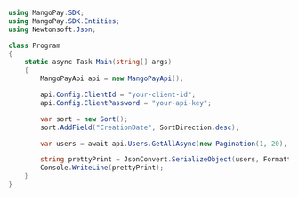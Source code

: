 ```csharp .NET 
using MangoPay.SDK;
using MangoPay.SDK.Entities;
using Newtonsoft.Json;

class Program
{
    static async Task Main(string[] args)
    {
        MangoPayApi api = new MangoPayApi();

        api.Config.ClientId = "your-client-id";
        api.Config.ClientPassword = "your-api-key";

        var sort = new Sort();
        sort.AddField("CreationDate", SortDirection.desc);

        var users = await api.Users.GetAllAsync(new Pagination(1, 20), sort);

        string prettyPrint = JsonConvert.SerializeObject(users, Formatting.Indented);
        Console.WriteLine(prettyPrint);
    }
}
```